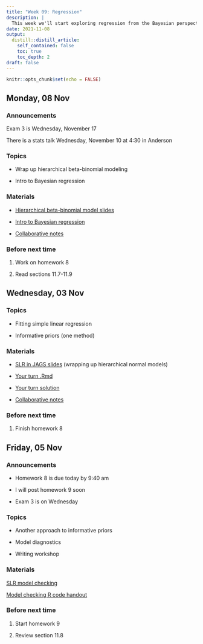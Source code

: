 ```yaml
---
title: "Week 09: Regression"
description: |
  This week we'll start exploring regression from the Bayesian perspective.
date: 2021-11-08
output:
  distill::distill_article:
    self_contained: false
    toc: true
    toc_depth: 2
draft: false
---
```



```r
knitr::opts_chunk$set(echo = FALSE)
```

## Monday, 08 Nov

### Announcements

Exam 3 is Wednesday, November 17

There is a stats talk Wednesday, November 10 at 4:30 in Anderson


### Topics

- Wrap up hierarchical beta-binomial modeling

- Intro to Bayesian regression

### Materials

- [Hierarchical beta-binomial model slides](https://aloy.github.io/stat340-notes-fa21/19-hierarchical-beta-binom.pdf)

- [Intro to Bayesian regression](https://aloy.github.io/stat340-notes-fa21/20-slr.pdf)

- [Collaborative notes](https://docs.google.com/document/d/17fLwlp7Smn_rB9wGdyoMB3eJaqLvmcEr1vt0Kq8N-Rs/edit?usp=sharing)

### Before next time

1. Work on homework 8

1. Read sections 11.7-11.9


## Wednesday, 03 Nov

### Topics

- Fitting simple linear regression

- Informative priors (one method)


### Materials


- [SLR in JAGS slides](https://aloy.github.io/stat340-notes-fa21/21-slr-jags.pdf) (wrapping up hierarchical normal models)

- [Your turn .Rmd](https://aloy.github.io/stat340-notes-fa21/21H-slr-jags.html)

- [Your turn solution](https://aloy.github.io/stat340-notes-fa21/21H-soln-slr-jags.pdf)


- [Collaborative notes](https://docs.google.com/document/d/101ABxa86_1C-P000JQhK2-MZCPScow01Ug7bV-QyuF4/edit?usp=sharing)


### Before next time

1. Finish homework 8



## Friday, 05 Nov

### Announcements

- Homework 8 is due today by 9:40 am

- I will post homework 9 soon

- Exam 3 is on Wednesday

### Topics

- Another approach to informative priors

- Model diagnostics

- Writing workshop

### Materials



[SLR model checking](https://aloy.github.io/stat340-notes-fa21/22-slr-checking.pdf)

[Model checking R code handout](https://aloy.github.io/stat340-notes-fa21/22H-slr-checking.html)

<!-- [Collaborative notes](https://docs.google.com/document/d/1IVN2c1UKpvL9IUrg6RDpN2xahv3owD7GieycYruHBL4/edit?usp=sharing) -->



### Before next time

1. Start homework 9

1. Review section 11.8



